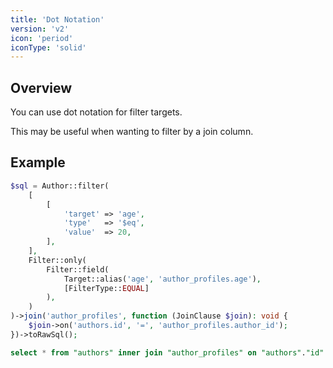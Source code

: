 ```yaml
---
title: 'Dot Notation'
version: 'v2'
icon: 'period'
iconType: 'solid'
---
```


## Overview

You can use dot notation for filter targets.

This may be useful when wanting to filter by a join column.

## Example

```php {11}
$sql = Author::filter(
    [
        [
            'target' => 'age',
            'type'   => '$eq',
            'value'  => 20,
        ],
    ],
    Filter::only(
        Filter::field(
            Target::alias('age', 'author_profiles.age'),
            [FilterType::EQUAL]
        ),
    )
)->join('author_profiles', function (JoinClause $join): void {
    $join->on('authors.id', '=', 'author_profiles.author_id');
})->toRawSql();
```

```sql
select * from "authors" inner join "author_profiles" on "authors"."id" = "author_profiles"."author_id" where "author_profiles"."age" = 20
```
